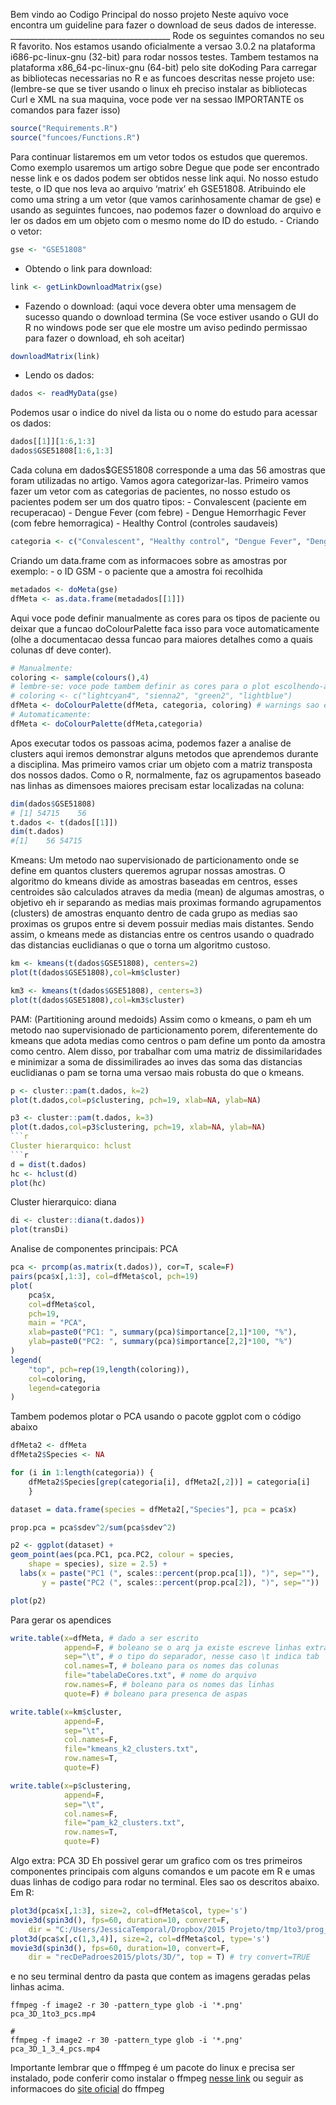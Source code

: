 Bem vindo ao Codigo Principal do nosso projeto
Neste aquivo voce encontra um guideline para fazer o download de seus dados de interesse.
________________________________________
Rode os seguintes comandos no seu R favorito. Nos estamos usando oficialmente a
versao 3.0.2 na plataforma i686-pc-linux-gnu (32-bit) para rodar nossos testes.
Tambem testamos na plataforma x86_64-pc-linux-gnu (64-bit) pelo site doKoding
Para carregar as bibliotecas necessarias no R e as funcoes descritas nesse 
projeto use: (lembre-se que se tiver usando o linux eh preciso instalar as 
bibliotecas Curl e XML na sua maquina, voce pode ver na sessao IMPORTANTE os
comandos para fazer isso)
```r
source("Requirements.R")
source("funcoes/Functions.R")
```
Para continuar listaremos em um vetor todos os estudos que queremos. Como
exemplo usaremos um artigo sobre Degue que pode ser encontrado nesse link e os
dados podem ser obtidos nesse link aqui.
No nosso estudo teste, o ID que nos leva ao arquivo 'matrix' eh GSE51808.
Atribuindo ele como uma string a um vetor (que vamos carinhosamente chamar de 
gse) e usando as seguintes funcoes, nao podemos fazer o download do arquivo e 
ler os dados em um objeto com o mesmo nome do ID do estudo.
- Criando o vetor:
```r
gse <- "GSE51808"
```
- Obtendo o link para download:
```r
link <- getLinkDownloadMatrix(gse)
```
- Fazendo o download:
(aqui voce devera obter uma mensagem de sucesso quando o download termina (Se 
voce estiver usando o GUI do R no windows pode ser que ele mostre um aviso 
pedindo permissao para fazer o download, eh soh aceitar)
```r
downloadMatrix(link)
```
- Lendo os dados:
```r
dados <- readMyData(gse)
```
Podemos usar o indice do nivel da lista ou o nome do estudo para acessar os dados:
```r
dados[[1]][1:6,1:3]
dados$GSE51808[1:6,1:3]
```
Cada coluna em dados$GES51808 corresponde a uma das 56 amostras que foram 
utilizadas no artigo. Vamos agora categorizar-las. Primeiro vamos fazer um 
vetor com as categorias de pacientes, no nosso estudo os pacientes podem ser 
um dos quatro tipos:
- Convalescent (paciente em recuperacao)
- Dengue Fever (com febre)
- Dengue Hemorrhagic Fever (com febre hemorragica)
- Healthy Control (controles saudaveis)
```r
categoria <- c("Convalescent", "Healthy control", "Dengue Fever", "Dengue Hemorrhagic Fever")
```

Criando um data.frame com as informacoes sobre as amostras por exemplo:
- o ID GSM
- o paciente que a amostra foi recolhida
```r
metadados <- doMeta(gse)
dfMeta <- as.data.frame(metadados[[1]])
```
Aqui voce pode definir manualmente as cores para os tipos de paciente ou deixar
 que a funcao doColourPalette faca isso para voce automaticamente (olhe a 
 documentacao dessa funcao para maiores detalhes como a quais colunas df deve conter).
```r
# Manualmente:
coloring <- sample(colours(),4)
# lembre-se: voce pode tambem definir as cores para o plot escolhendo-as
# coloring <- c("lightcyan4", "sienna2", "green2", "lightblue")
dfMeta <- doColourPalette(dfMeta, categoria, coloring) # warnings sao esperados
# Automaticamente:
dfMeta <- doColourPalette(dfMeta,categoria)
```
Apos executar todos os passoas acima, podemos fazer a analise de clusters
aqui iremos demonstrar alguns metodos que aprendemos durante a disciplina.
Mas primeiro vamos criar um objeto com a matriz transposta dos nossos dados.
Como o R, normalmente, faz os agrupamentos baseado nas linhas as dimensoes
maiores precisam estar localizadas na coluna:
```r
dim(dados$GSE51808)
# [1] 54715    56
t.dados <- t(dados[[1]])
dim(t.dados)
#[1]    56 54715
```

Kmeans:
Um metodo nao supervisionado de particionamento onde se define em quantos 
clusters queremos agrupar nossas amostras. O algoritmo do kmeans divide as 
amostras baseadas em centros, esses centroides são calculados atraves da media
(mean) de algumas amostras, o objetivo eh ir separando as medias mais proximas
formando agrupamentos (clusters) de amostras enquanto dentro de cada grupo
as medias sao proximas os grupos entre si devem possuir medias mais distantes. 
Sendo assim, o kmeans mede as distancias entre os centros usando o quadrado 
das distancias euclidianas o que o torna um algoritmo custoso.
```r
km <- kmeans(t(dados$GSE51808), centers=2)
plot(t(dados$GSE51808),col=km$cluster)

km3 <- kmeans(t(dados$GSE51808), centers=3)
plot(t(dados$GSE51808),col=km3$cluster)
```

PAM: (Partitioning around medoids)
Assim como o kmeans, o pam eh um metodo nao supervisionado de particionamento 
porem, diferentemente do kmeans que adota medias como centros o pam define um
ponto da amostra como centro. Alem disso, por trabalhar com uma matriz de 
dissimilaridades e minimizar a soma de dissimilirades ao inves das soma das 
distancias euclidianas o pam se torna uma versao mais robusta do que o kmeans.
```r
p <- cluster::pam(t.dados, k=2)
plot(t.dados,col=p$clustering, pch=19, xlab=NA, ylab=NA)

p3 <- cluster::pam(t.dados, k=3)
plot(t.dados,col=p3$clustering, pch=19, xlab=NA, ylab=NA)
```r

Cluster hierarquico: hclust
```r
d = dist(t.dados)
hc <- hclust(d)
plot(hc)
```

Cluster hierarquico: diana
```r
di <- cluster::diana(t.dados))
plot(transDi)
```

Analise de componentes principais: PCA
```r
pca <- prcomp(as.matrix(t.dados)), cor=T, scale=F)
pairs(pca$x[,1:3], col=dfMeta$col, pch=19)
plot(
    pca$x,
    col=dfMeta$col,
    pch=19,
    main = "PCA",
    xlab=paste0("PC1: ", summary(pca)$importance[2,1]*100, "%"),
    ylab=paste0("PC2: ", summary(pca)$importance[2,2]*100, "%")
)
legend(
    "top", pch=rep(19,length(coloring)),
    col=coloring,
    legend=categoria
)
```

Tambem podemos plotar o PCA usando o pacote ggplot com o código abaixo
```r
dfMeta2 <- dfMeta
dfMeta2$Species <- NA

for (i in 1:length(categoria)) {
    dfMeta2$Species[grep(categoria[i], dfMeta2[,2])] = categoria[i]
    }

dataset = data.frame(species = dfMeta2[,"Species"], pca = pca$x)

prop.pca = pca$sdev^2/sum(pca$sdev^2)

p2 <- ggplot(dataset) + 
geom_point(aes(pca.PC1, pca.PC2, colour = species, 
    shape = species), size = 2.5) +
  labs(x = paste("PC1 (", scales::percent(prop.pca[1]), ")", sep=""),
       y = paste("PC2 (", scales::percent(prop.pca[2]), ")", sep=""))

plot(p2)
```

Para gerar os apendices
```r
write.table(x=dfMeta, # dado a ser escrito
            append=F, # boleano se o arq ja existe escreve linhas extras (T) ou sobrescreve (F)
            sep="\t", # o tipo do separador, nesse caso \t indica tab
            col.names=T, # boleano para os nomes das colunas
            file="tabelaDeCores.txt", # nome do arquivo
            row.names=F, # boleano para os nomes das linhas
            quote=F) # boleano para presenca de aspas

write.table(x=km$cluster, 
            append=F, 
            sep="\t",
            col.names=F,
            file="kmeans_k2_clusters.txt",
            row.names=T,
            quote=F)

write.table(x=p$clustering, 
            append=F, 
            sep="\t",
            col.names=F,
            file="pam_k2_clusters.txt",
            row.names=T,
            quote=F)
```

Algo extra: PCA 3D
Eh possivel gerar um grafico com os tres primeiros componentes principais
com alguns comandos e um pacote em R e umas duas linhas de codigo para rodar no
terminal. Eles sao os descritos abaixo.
Em R:
```r
plot3d(pca$x[,1:3], size=2, col=dfMeta$col, type='s')
movie3d(spin3d(), fps=60, duration=10, convert=F, 
    dir = "C:/Users/JessicaTemporal/Dropbox/2015 Projeto/tmp/1to3/prog_all_noCLP", top = T, ) 
plot3d(pca$x[,c(1,3,4)], size=2, col=dfMeta$col, type='s')
movie3d(spin3d(), fps=60, duration=10, convert=F, 
    dir = "recDePadroes2015/plots/3D/", top = T) # try convert=TRUE
```
e no seu terminal dentro da pasta que contem as imagens geradas pelas linhas acima.
```
ffmpeg -f image2 -r 30 -pattern_type glob -i '*.png' pca_3D_1to3_pcs.mp4

#
ffmpeg -f image2 -r 30 -pattern_type glob -i '*.png' pca_3D_1_3_4_pcs.mp4

```
Importante lembrar que o fffmpeg é um pacote do linux e precisa ser instalado, 
pode conferir como instalar o ffmpeg [nesse link](http://www.vivaolinux.com.br/dica/FFmpeg-no-Ubuntu-1404-64-bits) 
ou seguir as informacoes do [site oficial](https://www.ffmpeg.org/) do ffmpeg
